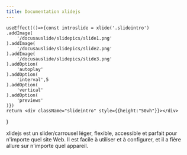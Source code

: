 ```yaml
---
title: Documentation xlidejs
---
```


    useEffect(()=>{const introslide = xlide('.slideintro')
    .addImage(
        '/docusauslide/slidepics/slide1.png'
    ).addImage(
        '/docusauslide/slidepics/slide2.png'
    ).addImage(
        '/docusauslide/slidepics/slide3.png'
    ).addOption(
        'autoplay'
    ).addOption(
        'interval',5
    ).addOption(
        'vertical'
    ).addOption(
        'previews'
    )})
    return <div className="slideintro" style={{height:"50vh"}}></div>
}

<Translate>
xlidejs est un slider/carrousel léger, flexible, accessible et parfait pour n'importe quel site Web. Il est facile à utiliser et à configurer, et il a fière allure sur n'importe quel appareil.
</Translate>
<SlideIntro></SlideIntro>
